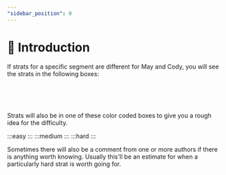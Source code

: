 ```yaml
---
"sidebar_position": 0
---
```



# 👋 Introduction

If strats for a specific segment are different for May and Cody, you will see the strats in the following boxes:
<Table><May></May><Cody></Cody></Table>
<br></br>
  
Strats will also be in one of these color coded boxes to give you a rough idea for the difficulty.

:::easy
:::
:::medium
:::
:::hard
:::

Sometimes there will also be a comment from one or more authors if there is anything worth knowing. Usually this'll be an estimate for when a particularly hard strat is worth going for.
